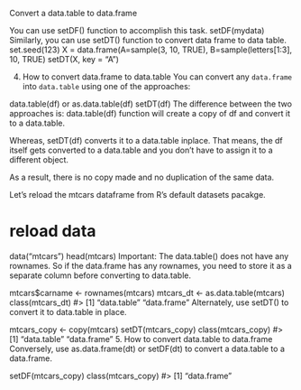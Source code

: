 Convert a data.table to data.frame

You can use setDF() function to accomplish this task.
setDF(mydata)
Similarly, you can use setDT() function to convert data frame to data table.
set.seed(123)
X = data.frame(A=sample(3, 10, TRUE),
               B=sample(letters[1:3], 10, TRUE)
setDT(X, key = "A")


#######################


4. How to convert data.frame to data.table
You can convert any `data.frame` into `data.table` using one of the approaches:

data.table(df) or as.data.table(df)
setDT(df)
The difference between the two approaches is: data.table(df) function will create a copy of df and convert it to a data.table.

Whereas, setDT(df) converts it to a data.table inplace. That means, the df itself gets converted to a data.table and you don’t have to assign it to a different object.

As a result, there is no copy made and no duplication of the same data.

Let’s reload the mtcars dataframe from R’s default datasets pacakge.

# reload data
data("mtcars")
head(mtcars)
Important: The data.table() does not have any rownames. So if the data.frame has any rownames, you need to store it as a separate column before converting to data.table.

mtcars$carname <- rownames(mtcars)
mtcars_dt <- as.data.table(mtcars)
class(mtcars_dt)
#> [1] "data.table" "data.frame"
Alternately, use setDT() to convert it to data.table in place.

mtcars_copy <- copy(mtcars)
setDT(mtcars_copy)
class(mtcars_copy)
#> [1] "data.table" "data.frame"
5. How to convert data.table to data.frame
Conversely, use as.data.frame(dt) or setDF(dt) to convert a data.table to a data.frame.


setDF(mtcars_copy)
class(mtcars_copy)
#> [1] "data.frame"